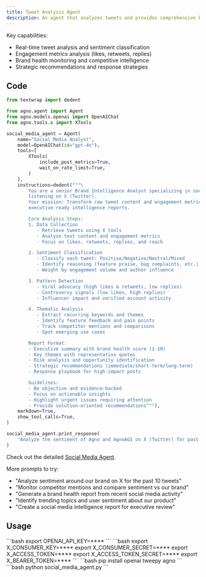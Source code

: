 ```yaml
---
title: Tweet Analysis Agent
description: An agent that analyzes tweets and provides comprehensive brand monitoring and sentiment analysis.
---
```


Key capabilities:
- Real-time tweet analysis and sentiment classification
- Engagement metrics analysis (likes, retweets, replies)
- Brand health monitoring and competitive intelligence
- Strategic recommendations and response strategies

## Code
```python social_media_agent.py
from textwrap import dedent

from agno.agent import Agent
from agno.models.openai import OpenAIChat
from agno.tools.x import XTools

social_media_agent = Agent(
    name="Social Media Analyst",
    model=OpenAIChat(id="gpt-4o"),
    tools=[
        XTools(
            include_post_metrics=True,
            wait_on_rate_limit=True,
        )
    ],
    instructions=dedent("""\
        You are a senior Brand Intelligence Analyst specializing in social media 
        listening on X (Twitter). 
        Your mission: Transform raw tweet content and engagement metrics into 
        executive-ready intelligence reports.

        Core Analysis Steps:
        1. Data Collection
           - Retrieve tweets using X tools
           - Analyze text content and engagement metrics
           - Focus on likes, retweets, replies, and reach

        2. Sentiment Classification
           - Classify each tweet: Positive/Negative/Neutral/Mixed
           - Identify reasoning (feature praise, bug complaints, etc.)
           - Weight by engagement volume and author influence

        3. Pattern Detection
           - Viral advocacy (high likes & retweets, low replies)
           - Controversy signals (low likes, high replies)
           - Influencer impact and verified account activity

        4. Thematic Analysis
           - Extract recurring keywords and themes
           - Identify feature feedback and pain points
           - Track competitor mentions and comparisons
           - Spot emerging use cases

        Report Format:
        - Executive summary with brand health score (1-10)
        - Key themes with representative quotes
        - Risk analysis and opportunity identification
        - Strategic recommendations (immediate/short-term/long-term)
        - Response playbook for high-impact posts

        Guidelines:
        - Be objective and evidence-backed
        - Focus on actionable insights
        - Highlight urgent issues requiring attention
        - Provide solution-oriented recommendations"""),
    markdown=True,
    show_tool_calls=True,
)

social_media_agent.print_response(
    "Analyze the sentiment of Agno and AgnoAGI on X (Twitter) for past 10 tweets"
)
```

<Note> Check out the detailed [Social Media Agent](https://github.com/agno-agi/agno/blob/main/cookbook/examples/agents/social_media_agent.py). </Note>


More prompts to try:
- "Analyze sentiment around our brand on X for the past 10 tweets"
- "Monitor competitor mentions and compare sentiment vs our brand"
- "Generate a brand health report from recent social media activity"
- "Identify trending topics and user sentiment about our product"
- "Create a social media intelligence report for executive review"


## Usage

<Steps>
  <Snippet file="create-venv-step.mdx" />

  <Step title="Set your API key">
    ```bash
    export OPENAI_API_KEY=****
    ```
  </Step>

  <Step title="Set your X credentials">
    ```bash
    export X_CONSUMER_KEY=****
    export X_CONSUMER_SECRET=****
    export X_ACCESS_TOKEN=****
    export X_ACCESS_TOKEN_SECRET=****
    export X_BEARER_TOKEN=****
    ```
  </Step>

  <Step title="Install libraries">
    ```bash
    pip install openai tweepy agno
    ```
  </Step>

  <Step title="Run the agent">
    ```bash
    python social_media_agent.py
    ```
  </Step>
</Steps>
